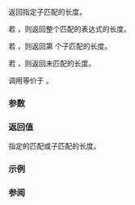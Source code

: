 {{cpp/regex/match_results/title|length}}
{{cpp/regex/match_results/navbar}}
{{ddcl|since=c++11|1=
difference_type length( size_type n = 0 ) const;
}}

返回指定子匹配的长度。

若 {{c|1=n == 0}}，则返回整个匹配的表达式的长度。

若 {{c|n &gt; 0 &amp;&amp; n &lt; size()}}，则返回第 {{c|n}} 个子匹配的长度。

若 {{c|1=n &gt;= size()}}，则返回未匹配的长度。

调用等价于 {{c|(*this)[n].length()}}。

{{cpp/precondition|{{rlpf|ready}} 必须为 {{c|true}}。}}

===参数===
{{par begin}}
{{par|n|指定要检验哪个匹配的整数}}
{{par end}}

===返回值===
指定的匹配或子匹配的长度。

===示例===
{{example}}

===参阅===
{{dsc begin}}
{{dsc inc|cpp/regex/match_results/dsc operator_at}}
{{dsc inc|cpp/regex/sub_match/dsc length}}
{{dsc end}}

{{langlinks|de|en|es|fr|it|ja|pt|ru}}